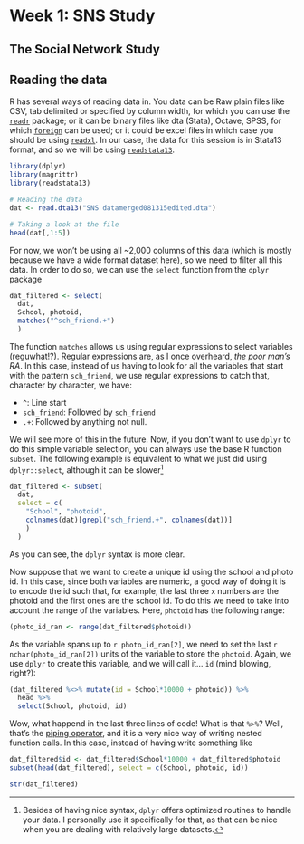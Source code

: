 # Week 1: SNS Study

## The Social Network Study

## Reading the data

R has several ways of reading data in. You data can be Raw plain files like CSV, tab delimited or specified by column width, for which you can use the [`readr`](https://cran.r-project.org/package=readr) package; or it can be binary files like dta (Stata), Octave, SPSS, for which [`foreign`](https://cran.r-project.org/package=readr) can be used; or it could be excel files in which case you should be using [`readxl`](https://cran.r-project.org/package=readxl). In our case, the data for this session is in Stata13 format, and so we will be using [`readstata13`](https://cran.r-project.org/package=readstata13).

```r
library(dplyr)
library(magrittr)
library(readstata13)

# Reading the data
dat <- read.dta13("SNS datamerged081315edited.dta")

# Taking a look at the file
head(dat[,1:5])
```

For now, we won't be using all ~2,000 columns of this data (which is mostly because we have a wide format dataset here), so we need to filter all this data. In order to do so, we can use the `select` function from the `dplyr` package

```r
dat_filtered <- select(
  dat,
  School, photoid,
  matches("^sch_friend.+")
  )
```

The function `matches` allows us using regular expressions to select variables (reguwhat!?). Regular expressions are, as I once overheard, _the poor man's RA_. In this case, instead of us having to look for all the variables that start with the pattern `sch_friend`, we use regular expressions to catch that, character by character, we have:

*   `^`: Line start
*   `sch_friend`: Followed by `sch_friend`
*   `.+`: Followed by anything not null.

We will see more of this in the future. Now, if you don't want to use `dplyr` to do this simple variable selection, you can always use the base R function `subset`. The following example is equivalent to what we just did using `dplyr::select`, although it can be slower^[Besides of having nice syntax, `dplyr` offers optimized routines to handle your data. I personally use it specifically for that, as that can be nice when you are dealing with relatively large datasets.]


```r
dat_filtered <- subset(
  dat,
  select = c(
    "School", "photoid",
    colnames(dat)[grepl("sch_friend.+", colnames(dat))]
    )
  )

```

As you can see, the `dplyr` syntax is more clear.

Now suppose that we want to create a unique id using the school and photo id. In this case, since both variables are numeric, a good way of doing it is to encode the id such that, for example, the last three `x` numbers are the photoid and the first ones are the school id. To do this we need to take into account the range of the variables. Here, `photoid` has the following range:

```r
(photo_id_ran <- range(dat_filtered$photoid))
```

As the variable spans up to `r photo_id_ran[2]`, we need to set the last `r nchar(photo_id_ran[2])` units of the variable to store the `photoid`. Again, we use `dplyr` to create this variable, and we will call it... `id` (mind blowing, right?):

```r
(dat_filtered %<>% mutate(id = School*10000 + photoid)) %>%
  head %>%
  select(School, photoid, id)
```

Wow, what happend in the last three lines of code! What is that `%>%`? Well, that's the [piping operator](http://r4ds.had.co.nz/pipes.html), and it is a very nice way of writing nested function calls. In this case, instead of having write something like

```r
dat_filtered$id <- dat_filtered$School*10000 + dat_filtered$photoid
subset(head(dat_filtered), select = c(School, photoid, id))
```

```r
str(dat_filtered)
```




